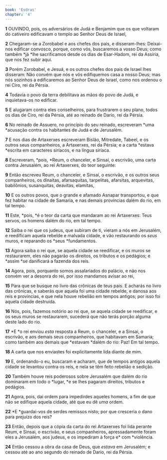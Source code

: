 ```yaml
---
book: 'Esdras'
chapter: '4'
---
```


**1** OUVINDO, pois, os adversários de Judá e Benjamim que os que voltaram do cativeiro edificavam o templo ao Senhor Deus de Israel,

**2** Chegaram-se a Zorobabel e aos chefes dos pais, e disseram-lhes: Deixai-nos edificar convosco, porque, como vós, buscaremos a vosso Deus; como também *já *lhe sacrificamos desde os dias de Esar-Hadom, rei da Assíria, que nos fez subir aqui.

**3** Porém Zorobabel, e Jesuá, e os outros chefes dos pais de Israel lhes disseram: Não convém que nós e vós edifiquemos casa a nosso Deus; mas nós sozinhos a edificaremos ao Senhor Deus de Israel, como nos ordenou o rei Ciro, rei da Pérsia.

**4** Todavia o povo da terra debilitava as mãos do povo de Judá, e inquietava-os no edificar.

**5** E alugaram contra eles conselheiros, para frustrarem o seu plano, todos os dias de Ciro, rei da Pérsia, até ao reinado de Dario, rei da Pérsia.

**6** No reinado de Assuero, no princípio do seu reinado, escreveram *uma *acusação contra os habitantes de Judá e de Jerusalém.

**7** E nos dias de Artaxerxes escreveram Bislão, Mitredate, Tabeel, e os outros seus companheiros, a Artaxerxes, rei da Pérsia; e a carta *estava *escrita em caracteres siríacos, e na língua siríaca.

**8** Escreveram, *pois, *Reum, o chanceler, e Sinsai, o escrivão, uma carta contra Jerusalém, ao rei Artaxerxes, do teor seguinte:

**9** Então escreveu Reum, o chanceler, e Sinsai, o escrivão, e os outros seus companheiros, os dinaítas, afarsaquitas, tarpelitas, afarsitas, arquevitas, babilônios, susanquitas, deavitas, elamitas,

**10** E os outros povos, que o grande e afamado Asnapar transportou, e que fez habitar na cidade de Samaria, e nas demais províncias dalém do rio, em tal tempo.

**11** Este, *pois, *é o teor da carta que mandaram ao rei Artaxerxes: Teus servos, os homens dalém do rio, em tal tempo.

**12** Saiba o rei que os judeus, que subiram de ti, vieram a nós em Jerusalém, e reedificam aquela rebelde e malvada cidade, e vão restaurando os _seus_ muros, e reparando os *seus *fundamentos.

**13** Agora saiba o rei que, se aquela cidade se reedificar, e os muros se restaurarem, eles não pagarão os direitos, os tributos e os pedágios; e *assim *se danificará a fazenda dos reis.

**14** Agora, pois, porquanto somos assalariados do palácio, e não nos convém ver a desonra do rei, por isso mandamos avisar ao rei,

**15** Para que se busque no livro das crônicas de teus pais. E acharás no livro das crônicas, e saberás que aquela foi uma cidade rebelde, e danosa aos reis e províncias, e que nela houve rebelião em tempos antigos; por isso foi aquela cidade destruída.

**16** Nós, pois, fazemos notório ao rei que, se aquela cidade se reedificar, e os seus muros se restaurarem, sucederá que não terás porção alguma deste lado do rio.

**17** *E *o rei enviou _esta_ resposta a Reum, o chanceler, e a Sinsai, o escrivão, e aos demais seus companheiros, que habitavam em Samaria; como também aos demais que *estavam *dalém do rio: Paz! Em tal tempo.

**18** A carta que nos enviastes foi explicitamente lida diante de mim.

**19** E, ordenando-o eu, buscaram e acharam, que de tempos antigos aquela cidade se levantou contra os reis, e nela se têm feito rebelião e sedição.

**20** Também houve reis poderosos sobre Jerusalém que dalém do rio dominaram em todo o *lugar, *e se lhes pagaram direitos, tributos e pedágios.

**21** Agora, pois, dai ordem para impedirdes aqueles homens, a fim de que não se edifique aquela cidade, até que eu dê _uma_ ordem.

**22** *E *guardai-vos de serdes remissos nisto; por que cresceria o dano para prejuízo dos reis?

**23** Então, depois que a cópia da carta do rei Artaxerxes foi lida perante Reum, e Sinsai, o escrivão, e seus companheiros, apressadamente foram eles a Jerusalém, aos judeus, e os impediram à força e* com *violência.

**24** Então cessou a obra da casa de Deus, que _estava_ em Jerusalém; e cessou até ao ano segundo do reinado de Dario, rei da Pérsia.
